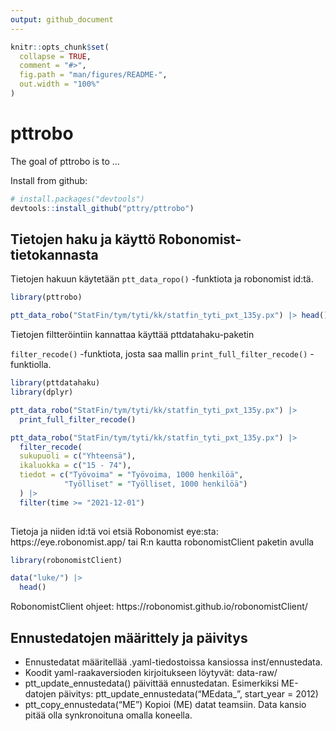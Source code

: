 ```yaml
---
output: github_document
---
```


<!-- README.md is generated from README.Rmd. Please edit that file -->

```r
knitr::opts_chunk$set(
  collapse = TRUE,
  comment = "#>",
  fig.path = "man/figures/README-",
  out.width = "100%"
)
```

# pttrobo

<!-- badges: start -->
<!-- badges: end -->

The goal of pttrobo is to ...


Install from github:

```r

# install.packages("devtools")
devtools::install_github("pttry/pttrobo")

```

## Tietojen haku ja käyttö Robonomist-tietokannasta

Tietojen hakuun käytetään `ptt_data_ropo()` -funktiota ja robonomist id:tä.

```r
library(pttrobo)

ptt_data_robo("StatFin/tym/tyti/kk/statfin_tyti_pxt_135y.px") |> head()

```

Tietojen filtteröintiin kannattaa käyttää pttdatahaku-paketin

`filter_recode()` -funktiota, josta saa mallin `print_full_filter_recode()` 
-funktiolla.

```r
library(pttdatahaku)
library(dplyr)

ptt_data_robo("StatFin/tym/tyti/kk/statfin_tyti_pxt_135y.px") |> 
  print_full_filter_recode()

ptt_data_robo("StatFin/tym/tyti/kk/statfin_tyti_pxt_135y.px") |> 
  filter_recode(
  sukupuoli = c("Yhteensä"),
  ikaluokka = c("15 - 74"),
  tiedot = c("Työvoima" = "Työvoima, 1000 henkilöä", 
            "Työlliset" = "Työlliset, 1000 henkilöä")
  ) |> 
  filter(time >= "2021-12-01")
  
```

Tietoja ja niiden id:tä voi etsiä Robonomist eye:sta: https://eye.robonomist.app/ 
tai R:n kautta robonomistClient paketin avulla

```r
library(robonomistClient)

data("luke/") |> 
  head()


```
RobonomistClient ohjeet: https://robonomist.github.io/robonomistClient/



## Ennustedatojen määrittely ja päivitys

- Ennustedatat määritellää .yaml-tiedostoissa kansiossa inst/ennustedata.
- Koodit yaml-raakaversioden kirjoitukseen löytyvät: data-raw/
- ptt_update_ennustedata() päivittää ennustedatan. Esimerkiksi ME-datojen päivitys:
  ptt_update_ennustedata("MEdata_", start_year = 2012)
- ptt_copy_ennustedata("ME") Kopioi (ME) datat teamsiin. Data kansio pitää olla 
  synkronoituna omalla koneella.
